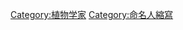 {{CategoryTOC}}
{{Commonscat|Botanists}}

[[Category:植物学家|Category:植物学家]]
[[Category:命名人縮寫|Category:命名人縮寫]]